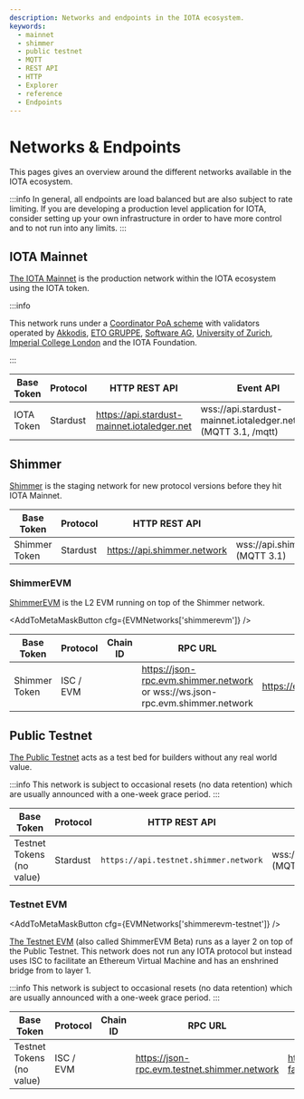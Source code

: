 ```yaml
---
description: Networks and endpoints in the IOTA ecosystem.
keywords:
  - mainnet
  - shimmer
  - public testnet
  - MQTT
  - REST API
  - HTTP
  - Explorer
  - reference
  - Endpoints
---
```



# Networks & Endpoints

This pages gives an overview around the different networks available in the IOTA ecosystem.

:::info
In general, all endpoints are load balanced but are also subject to rate limiting.
If you are developing a production level application for IOTA, consider setting up your own infrastructure in order to
have more control and to not run into any limits.
:::

## IOTA Mainnet

[The IOTA Mainnet](https://explorer.iota.org/mainnet) is the production network within the IOTA ecosystem using the IOTA
token.

:::info

This network runs under a [Coordinator PoA scheme](/learn/protocols/coordinator/) with validators operated by [Akkodis](https://www.akkodis.com), [ETO GRUPPE](https://www.etogruppe.com/), [Software AG](https://softwareag.com/), [University of Zurich](https://www.uzh.ch/cmsssl/en.html), [Imperial College London](https://www.imperial.ac.uk) and the IOTA Foundation.

:::

| Base Token | Protocol | HTTP REST API                               | Event API                                                       | Permanode API                                     |
| ---------- | -------- | ------------------------------------------- | --------------------------------------------------------------- | ------------------------------------------------- |
| IOTA Token | Stardust | https://api.stardust-mainnet.iotaledger.net | wss://api.stardust-mainnet.iotaledger.net:443 (MQTT 3.1, /mqtt) | https://chronicle.stardust-mainnet.iotaledger.net |

## Shimmer

[Shimmer](https://explorer.iota.org/shimmer) is the staging network for new protocol versions before they hit IOTA
Mainnet.

| Base Token    | Protocol | HTTP REST API               | Event API                                            | Permanode API                     |
| ------------- | -------- | --------------------------- | ---------------------------------------------------- | --------------------------------- |
| Shimmer Token | Stardust | https://api.shimmer.network | wss://api.shimmer.network:443/api/mqtt/v1 (MQTT 3.1) | https://chronicle.shimmer.network |

### ShimmerEVM

[ShimmerEVM](https://explorer.evm.shimmer.network/) is the L2 EVM running on top of the Shimmer network.

<AddToMetaMaskButton cfg={EVMNetworks['shimmerevm']} />

| Base Token    | Protocol  | Chain ID | RPC URL                                                                       | Explorer                             |
| ------------- | --------- | -------- | ----------------------------------------------------------------------------- | ------------------------------------ |
| Shimmer Token | ISC / EVM | <ChainId url='https://json-rpc.evm.shimmer.network'/>      | https://json-rpc.evm.shimmer.network or wss://ws.json-rpc.evm.shimmer.network | https://explorer.evm.shimmer.network |

## Public Testnet

[The Public Testnet](https://explorer.iota.org/testnet) acts as a test bed for builders without any real world value.

:::info
This network is subject to occasional resets (no data retention) which are usually announced with a one-week grace period.
:::

| Base Token                | Protocol | HTTP REST API                       | Event API                                                    | Permanode API                             | Faucet                                 |
| ------------------------- | -------- | ----------------------------------- | ------------------------------------------------------------ | ----------------------------------------- | -------------------------------------- |
| Testnet Tokens (no value) | Stardust | `https://api.testnet.shimmer.network` | wss://api.testnet.shimmer.network:443/api/mqtt/v1 (MQTT 3.1) | https://chronicle.testnet.shimmer.network | https://faucet.testnet.shimmer.network |

### Testnet EVM

<AddToMetaMaskButton cfg={EVMNetworks['shimmerevm-testnet']} />

[The Testnet EVM](https://explorer.evm.testnet.shimmer.network/) (also called ShimmerEVM Beta) runs as a layer 2 on top
of the Public Testnet. This network does not run
any IOTA protocol but instead uses ISC to facilitate an Ethereum Virtual Machine and has an enshrined bridge from to
layer 1.

:::info
This network is subject to occasional resets (no data retention) which are usually announced with a one-week grace period.
:::

| Base Token                | Protocol  | Chain ID | RPC URL                                      | Faucet                                     | Explorer                                     |
| ------------------------- | --------- | -------- | -------------------------------------------- | ------------------------------------------ | -------------------------------------------- |
| Testnet Tokens (no value) | ISC / EVM | <ChainId url='https://json-rpc.evm.testnet.shimmer.network'/> | https://json-rpc.evm.testnet.shimmer.network | https://evm-faucet.testnet.shimmer.network | https://explorer.evm.testnet.shimmer.network |

